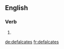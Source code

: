 
==English==

===Verb===
{{head|en|verb form}}

# {{en-third-person singular of|defalcate}}

[[de:defalcates]]
[[fr:defalcates]]